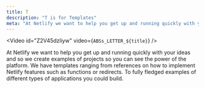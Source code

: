 ```yaml
---
title: T
description: "T is for Templates"
meta: "At Netlify we want to help you get up and running quickly with your ideas and so we create examples of projects so you can see the power of the platform."
---
```


<Video id="Z2V45dzliyw" video={`ABSs_LETTER_${title}`} />

At Netlify we want to help you get up and running quickly with your ideas and so we create examples of projects so you can see the power of the platform. We have templates ranging from references on how to implement Netlify features such as functions or redirects. To fully fledged examples of different types of applications you could build.